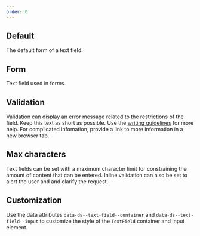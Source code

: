 ```yaml
---
order: 0
---
```


## Default

The default form of a text field.

<Example Component={TextFieldDefault} packageName="@atlaskit/textfield" />

## Form

Text field used in forms.

<Example Component={TextFieldForm} packageName="@atlaskit/textfield" />

## Validation

Validation can display an error message related to the restrictions of the field. Keep this text as short as possible. Use the [writing guidelines](/content/writing-style) for more help. For complicated infomation, provide a link to more information in a new browser tab.

<Example
  Component={TextFieldFormValidation}
  packageName="@atlaskit/textfield"
/>

## Max characters

Text fields can be set with a maximum character limit for constraining the amount of content that can be entered. Inline validation can also be set to alert the user and and clarify the request.

<Example Component={TextFieldMaxValue} packageName="@atlaskit/textfield" />

## Customization

Use the data attributes `data-ds--text-field--container` and `data-ds--text-field--input` to customize the style of the `TextField` container and input element.

<Example
  Component={TextFieldOverrideStyles}
  packageName="@atlaskit/textfield"
/>

